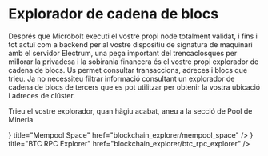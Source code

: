 

# Explorador de cadena de blocs

Després que Microbolt executi el vostre propi node totalment validat, i fins i
tot actuï com a backend per al vostre dispositiu de signatura de maquinari amb
el servidor Electrum, una peça important del trencaclosques per millorar la
privadesa i la sobirania financera és el vostre propi explorador de cadena de
blocs.
Us permet consultar transaccions, adreces i blocs que trieu. Ja no necessiteu
filtrar informació consultant un explorador de cadena de blocs de tercers que es
pot utilitzar per obtenir la vostra ubicació i adreces de clúster.

Trieu el vostre explorador, quan hàgiu acabat, aneu a la secció de Pool de
Mineria

<Cards>
    <Cards.Card
        icon={<WavesLadder />}
        title="Mempool Space"
        href="blockchain_explorer/mempool_space"
    />
    <Cards.Card
        icon={<MapPin />}
        title="BTC RPC Explorer"
        href="blockchain_explorer/btc_rpc_explorer"
    />
</Cards>
